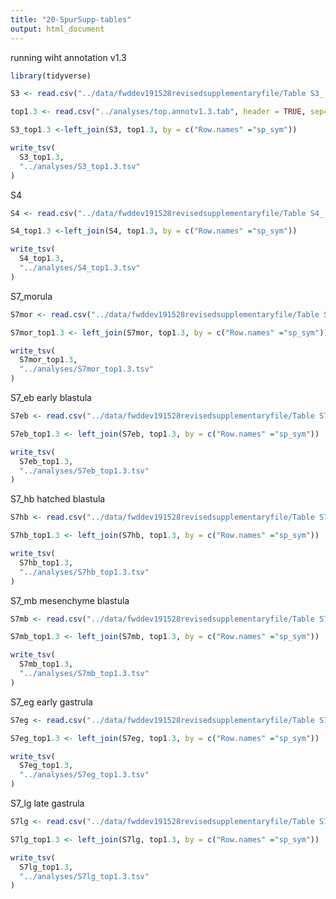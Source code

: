 ```yaml
---
title: "20-SpurSupp-tables"
output: html_document
---
```



running wiht annotation v1.3

```r
library(tidyverse)
```

```r
S3 <- read.csv("../data/fwddev191528revisedsupplementaryfile/Table S3_ Morula_Cluster16.txt", header = TRUE, sep="\t") 
```


```r
top1.3 <- read.csv("../analyses/top.annotv1.3.tab", header = TRUE, sep="\t")
```






```r
S3_top1.3 <-left_join(S3, top1.3, by = c("Row.names" ="sp_sym"))
```


```r
write_tsv(
  S3_top1.3,
  "../analyses/S3_top1.3.tsv"
)

```


S4

```r
S4 <- read.csv("../data/fwddev191528revisedsupplementaryfile/Table S4_ Morula_Cluster20.txt", header = TRUE, sep="\t") 
```



```r
S4_top1.3 <-left_join(S4, top1.3, by = c("Row.names" ="sp_sym"))
```


```r
write_tsv(
  S4_top1.3,
  "../analyses/S4_top1.3.tsv"
)

```


S7_morula


```r
S7mor <- read.csv("../data/fwddev191528revisedsupplementaryfile/Table S7_ Cluster 20 Markers_morula.txt", header = TRUE, sep="\t") 
```



```r
S7mor_top1.3 <- left_join(S7mor, top1.3, by = c("Row.names" ="sp_sym"))
```


```r
write_tsv(
  S7mor_top1.3,
  "../analyses/S7mor_top1.3.tsv"
)

```


S7_eb early blastula


```r
S7eb <- read.csv("../data/fwddev191528revisedsupplementaryfile/Table S7_ Cluster 20 Markers_early_blastula.txt", header = TRUE, sep="\t") 
```



```r
S7eb_top1.3 <- left_join(S7eb, top1.3, by = c("Row.names" ="sp_sym"))
```


```r
write_tsv(
  S7eb_top1.3,
  "../analyses/S7eb_top1.3.tsv"
)

```


S7_hb  hatched blastula


```r
S7hb <- read.csv("../data/fwddev191528revisedsupplementaryfile/Table S7_ Cluster 20 Markers_hatched_blastula.txt", header = TRUE, sep="\t") 
```



```r
S7hb_top1.3 <- left_join(S7hb, top1.3, by = c("Row.names" ="sp_sym"))
```


```r
write_tsv(
  S7hb_top1.3,
  "../analyses/S7hb_top1.3.tsv"
)

```



S7_mb mesenchyme blastula


```r
S7mb <- read.csv("../data/fwddev191528revisedsupplementaryfile/Table S7_ Cluster 20 Markers_mesenchyme_blastula.txt", header = TRUE, sep="\t") 
```



```r
S7mb_top1.3 <- left_join(S7mb, top1.3, by = c("Row.names" ="sp_sym"))
```


```r
write_tsv(
  S7mb_top1.3,
  "../analyses/S7mb_top1.3.tsv"
)

```


S7_eg early gastrula


```r
S7eg <- read.csv("../data/fwddev191528revisedsupplementaryfile/Table S7_ Cluster 20 Markers_early_gastrula.txt", header = TRUE, sep="\t") 
```



```r
S7eg_top1.3 <- left_join(S7eg, top1.3, by = c("Row.names" ="sp_sym"))
```


```r
write_tsv(
  S7eg_top1.3,
  "../analyses/S7eg_top1.3.tsv"
)

```




S7_lg late gastrula


```r
S7lg <- read.csv("../data/fwddev191528revisedsupplementaryfile/Table S7_ Cluster 20 Markers_Late_gastrula.txt", header = TRUE, sep="\t") 
```



```r
S7lg_top1.3 <- left_join(S7lg, top1.3, by = c("Row.names" ="sp_sym"))
```


```r
write_tsv(
  S7lg_top1.3,
  "../analyses/S7lg_top1.3.tsv"
)

```

